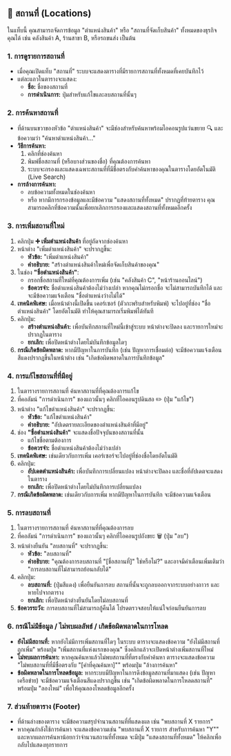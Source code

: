 ## 🏢 สถานที่ (Locations)

ในแท็บนี้ คุณสามารถจัดการข้อมูล "ตำแหน่งสินค้า" หรือ "สถานที่จัดเก็บสินค้า" ทั้งหมดของธุรกิจคุณได้ เช่น คลังสินค้า A, ร้านสาขา B, หรือรถขนส่ง เป็นต้น

### 1. การดูรายการสถานที่

- เมื่อคุณเปิดแท็บ "สถานที่" ระบบจะแสดงตารางที่มีรายการสถานที่ทั้งหมดที่เคยบันทึกไว้
- แต่ละแถวในตารางจะแสดง:
  - **ชื่อ:** ชื่อของสถานที่
  - **การดำเนินการ:** ปุ่มสำหรับแก้ไขและลบสถานที่นั้นๆ

### 2. การค้นหาสถานที่

- ที่ด้านบนขวาของหัวข้อ "ตำแหน่งสินค้า" จะมีช่องสำหรับค้นหาพร้อมไอคอนรูปแว่นขยาย 🔍 และข้อความว่า "ค้นหาตำแหน่งสินค้า..."
- **วิธีการค้นหา:**
  1.  คลิกที่ช่องค้นหา
  2.  พิมพ์ชื่อสถานที่ (หรือบางส่วนของชื่อ) ที่คุณต้องการค้นหา
  3.  ระบบจะกรองและแสดงเฉพาะสถานที่ที่มีชื่อตรงกับคำค้นหาของคุณในตารางโดยอัตโนมัติ (Live Search)
- **การล้างการค้นหา:**
  - ลบข้อความทั้งหมดในช่องค้นหา
  - หรือ หากมีการกรองข้อมูลและมีข้อความ "แสดงสถานที่ทั้งหมด" ปรากฏที่ท้ายตาราง คุณสามารถคลิกที่ข้อความนั้นเพื่อยกเลิกการกรองและแสดงสถานที่ทั้งหมดอีกครั้ง

### 3. การเพิ่มสถานที่ใหม่

1.  คลิกปุ่ม **➕ เพิ่มตำแหน่งสินค้า** ที่อยู่ถัดจากช่องค้นหา
2.  หน้าต่าง "เพิ่มตำแหน่งสินค้า" จะปรากฏขึ้น:
    - **หัวข้อ:** "เพิ่มตำแหน่งสินค้า"
    - **คำอธิบาย:** "สร้างตำแหน่งสินค้าใหม่เพื่อจัดเก็บสินค้าของคุณ"
3.  ในช่อง **"ชื่อตำแหน่งสินค้า"**:
    - กรอกชื่อสถานที่ใหม่ที่คุณต้องการเพิ่ม (เช่น "คลังสินค้า C", "หน้าร้านออนไลน์")
    - **ข้อควรจำ:** ชื่อตำแหน่งสินค้าต้องไม่ว่างเปล่า หากคุณไม่กรอกชื่อ จะไม่สามารถบันทึกได้ และจะมีข้อความแจ้งเตือน "ชื่อตำแหน่งว่างไม่ได้"
4.  **เทคนิคพิเศษ:** เมื่อหน้าต่างนี้เปิดขึ้น เคอร์เซอร์ (ตัวกะพริบสำหรับพิมพ์) จะไปอยู่ที่ช่อง "ชื่อตำแหน่งสินค้า" โดยอัตโนมัติ ทำให้คุณสามารถเริ่มพิมพ์ได้ทันที
5.  คลิกปุ่ม:
    - **สร้างตำแหน่งสินค้า:** เพื่อบันทึกสถานที่ใหม่นี้เข้าสู่ระบบ หน้าต่างจะปิดลง และรายการใหม่จะปรากฏในตาราง
    - **ยกเลิก:** เพื่อปิดหน้าต่างโดยไม่บันทึกข้อมูลใดๆ
6.  **กรณีเกิดข้อผิดพลาด:** หากมีปัญหาในการบันทึก (เช่น ปัญหาการเชื่อมต่อ) จะมีข้อความแจ้งเตือนสีแดงปรากฏขึ้นในหน้าต่าง เช่น "เกิดข้อผิดพลาดในการบันทึกข้อมูล"

### 4. การแก้ไขสถานที่ที่มีอยู่

1.  ในตารางรายการสถานที่ ค้นหาสถานที่ที่คุณต้องการแก้ไข
2.  ที่คอลัมน์ "การดำเนินการ" ของแถวนั้นๆ คลิกที่ไอคอนรูปดินสอ ✏️ (ปุ่ม "แก้ไข")
3.  หน้าต่าง "แก้ไขตำแหน่งสินค้า" จะปรากฏขึ้น:
    - **หัวข้อ:** "แก้ไขตำแหน่งสินค้า"
    - **คำอธิบาย:** "อัปเดตรายละเอียดของตำแหน่งสินค้าที่มีอยู่"
4.  ช่อง **"ชื่อตำแหน่งสินค้า"** จะแสดงชื่อปัจจุบันของสถานที่นั้น
    - แก้ไขชื่อตามต้องการ
    - **ข้อควรจำ:** ชื่อตำแหน่งสินค้าต้องไม่ว่างเปล่า
5.  **เทคนิคพิเศษ:** เช่นเดียวกับการเพิ่ม เคอร์เซอร์จะไปอยู่ที่ช่องชื่อโดยอัตโนมัติ
6.  คลิกปุ่ม:
    - **อัปเดตตำแหน่งสินค้า:** เพื่อบันทึกการเปลี่ยนแปลง หน้าต่างจะปิดลง และชื่อที่อัปเดตจะแสดงในตาราง
    - **ยกเลิก:** เพื่อปิดหน้าต่างโดยไม่บันทึกการเปลี่ยนแปลง
7.  **กรณีเกิดข้อผิดพลาด:** เช่นเดียวกับการเพิ่ม หากมีปัญหาในการบันทึก จะมีข้อความแจ้งเตือน

### 5. การลบสถานที่

1.  ในตารางรายการสถานที่ ค้นหาสถานที่ที่คุณต้องการลบ
2.  ที่คอลัมน์ "การดำเนินการ" ของแถวนั้นๆ คลิกที่ไอคอนรูปถังขยะ 🗑️ (ปุ่ม "ลบ")
3.  หน้าต่างยืนยัน "ลบสถานที่" จะปรากฏขึ้น:
    - **หัวข้อ:** "ลบสถานที่"
    - **คำอธิบาย:** "คุณต้องการลบสถานที่ "[ชื่อสถานที่]" ใช่หรือไม่?" และอาจมีคำเตือนเพิ่มเติมว่า "การลบสถานที่ไม่สามารถย้อนกลับได้"
4.  คลิกปุ่ม:
    - **ลบสถานที่:** (ปุ่มสีแดง) เพื่อยืนยันการลบ สถานที่นั้นจะถูกลบออกจากระบบอย่างถาวร และหายไปจากตาราง
    - **ยกเลิก:** เพื่อปิดหน้าต่างยืนยันโดยไม่ลบสถานที่
5.  **ข้อควรระวัง:** การลบสถานที่ไม่สามารถกู้คืนได้ โปรดตรวจสอบให้แน่ใจก่อนยืนยันการลบ

### 6. กรณีไม่มีข้อมูล / ไม่พบผลลัพธ์ / เกิดข้อผิดพลาดในการโหลด

- **ยังไม่มีสถานที่:** หากยังไม่มีการเพิ่มสถานที่ใดๆ ในระบบ ตารางจะแสดงข้อความ "ยังไม่มีสถานที่ถูกเพิ่ม" พร้อมปุ่ม "เพิ่มสถานที่แห่งแรกของคุณ" ซึ่งคลิกแล้วจะเปิดหน้าต่างเพิ่มสถานที่ใหม่
- **ไม่พบผลการค้นหา:** หากคุณค้นหาแล้วไม่พบสถานที่ที่ตรงกับคำค้นหา ตารางจะแสดงข้อความ "ไม่พบสถานที่ที่มีชื่อตรงกับ "[คำที่คุณค้นหา]"" พร้อมปุ่ม "ล้างการค้นหา"
- **ข้อผิดพลาดในการโหลดข้อมูล:** หากระบบมีปัญหาในการดึงข้อมูลสถานที่มาแสดง (เช่น ปัญหาเครือข่าย) จะมีข้อความแจ้งเตือนสีแดงปรากฏขึ้น เช่น "เกิดข้อผิดพลาดในการโหลดสถานที่" พร้อมปุ่ม "ลองใหม่" เพื่อให้คุณลองโหลดข้อมูลอีกครั้ง

### 7. ส่วนท้ายตาราง (Footer)

- ที่ด้านล่างของตาราง จะมีข้อความสรุปจำนวนสถานที่ที่แสดงผล เช่น "พบสถานที่ X รายการ"
- หากคุณกำลังใช้การค้นหา จะแสดงข้อความเช่น "พบสถานที่ X รายการ สำหรับการค้นหา "Y"" และหากผลการค้นหาน้อยกว่าจำนวนสถานที่ทั้งหมด จะมีปุ่ม "แสดงสถานที่ทั้งหมด" ให้คลิกเพื่อกลับไปแสดงทุกรายการ
